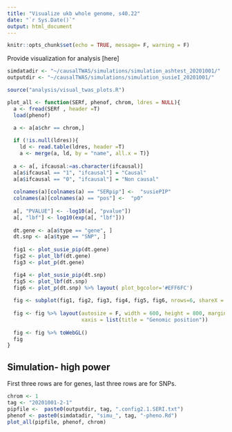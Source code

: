 ```yaml
---
title: "Visualize ukb whole genome, s40.22"
date: "`r Sys.Date()`"
output: html_document
---
```


```r
knitr::opts_chunk$set(echo = TRUE, message= F, warning = F)
```
Provide visualization for analysis [here]

```r
simdatadir <- "~/causalTWAS/simulations/simulation_ashtest_20201001/"
outputdir <- "~/causalTWAS/simulations/simulation_susieI_20201001/"

source("analysis/visual_twas_plots.R")
```

```r

plot_all <- function(SERf, phenof, chrom, ldres = NULL){
  a <- fread(SERf , header =T)
  load(phenof)

  a <- a[a$chr == chrom,]
  
  if (!is.null(ldres)){
    ld <- read.table(ldres, header =T)
    a <- merge(a, ld, by = "name", all.x = T)}
  
  a <- a[, ifcausal:=as.character(ifcausal)]
  a[a$ifcausal == "1", "ifcausal"] = "Causal"
  a[a$ifcausal == "0", "ifcausal"] = "Non causal"
  
  colnames(a)[colnames(a) == "SERpip"] <-  "susiePIP"
  colnames(a)[colnames(a) == "pos"] <-  "p0"
  
  a[, "PVALUE"] <- -log10(a[, "pvalue"])
  a[, "lbf"] <- log10(exp(a[, "lbf"]))
  
  dt.gene <- a[a$type == "gene", ]
  dt.snp <- a[a$type == "SNP", ]
  
  fig1 <- plot_susie_pip(dt.gene) 
  fig2 <- plot_lbf(dt.gene)
  fig3 <- plot_p(dt.gene) 

  fig4 <- plot_susie_pip(dt.snp)
  fig5 <- plot_lbf(dt.snp) 
  fig6 <- plot_p(dt.snp) %>% layout( plot_bgcolor='#EFF6FC')
  
  fig <- subplot(fig1, fig2, fig3, fig4, fig5, fig6, nrows=6, shareX = T, titleY = T)
  
  fig <- fig %>% layout(autosize = F, width = 600, height = 800, margin = 0.02,
                        xaxis = list(title = "Genomic position"))
  
  fig <- fig %>% toWebGL()
  fig
}
```

## Simulation- high power

First three rows are for genes, last three rows are for SNPs.

```r
chrom <- 1
tag <- "20201001-2-1"
pipfile <-  paste0(outputdir, tag, ".config2.1.SERI.txt")
phenof <- paste0(simdatadir, "simu_", tag, "-pheno.Rd")
plot_all(pipfile, phenof, chrom)
```

